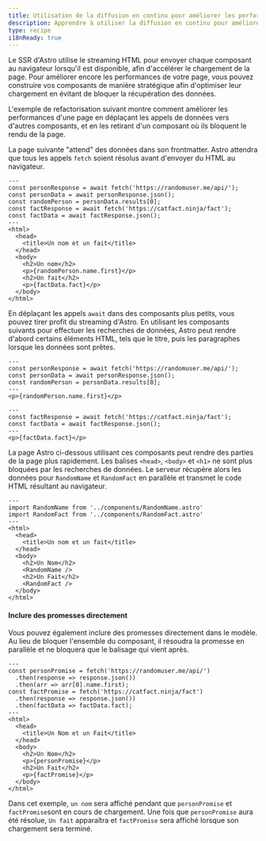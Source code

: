 ```yaml
---
title: Utilisation de la diffusion en continu pour améliorer les performances des pages"
description: Apprendre à utiliser la diffusion en continu pour améliorer les performances des pages.
type: recipe
i18nReady: true
---
```


Le SSR d'Astro utilise le streaming HTML pour envoyer chaque composant au navigateur lorsqu'il est disponible, afin d'accélérer le chargement de la page. Pour améliorer encore les performances de votre page, vous pouvez construire vos composants de manière stratégique afin d'optimiser leur chargement en évitant de bloquer la récupération des données.

L'exemple de refactorisation suivant montre comment améliorer les performances d'une page en déplaçant les appels de données vers d'autres composants, et en les retirant d'un composant où ils bloquent le rendu de la page.

La page suivante "attend" des données dans son frontmatter. Astro attendra que tous les appels `fetch` soient résolus avant d'envoyer du HTML au navigateur.

```astro title="src/pages/index.astro"
---
const personResponse = await fetch('https://randomuser.me/api/');
const personData = await personResponse.json();
const randomPerson = personData.results[0];
const factResponse = await fetch('https://catfact.ninja/fact');
const factData = await factResponse.json();
---
<html>
  <head>
    <title>Un nom et un fait</title>
  </head>
  <body>
    <h2>Un nom</h2>
    <p>{randomPerson.name.first}</p>
    <h2>Un fait</h2>
    <p>{factData.fact}</p>
  </body>
</html>
```

En déplaçant les appels `await` dans des composants plus petits, vous pouvez tirer profit du streaming d'Astro. En utilisant les composants suivants pour effectuer les recherches de données, Astro peut rendre d'abord certains éléments HTML, tels que le titre, puis les paragraphes lorsque les données sont prêtes.

```astro title="src/components/RandomName.astro"
---
const personResponse = await fetch('https://randomuser.me/api/');
const personData = await personResponse.json();
const randomPerson = personData.results[0];
---
<p>{randomPerson.name.first}</p>
```

```astro title="src/components/RandomFact.astro"
---
const factResponse = await fetch('https://catfact.ninja/fact');
const factData = await factResponse.json();
---
<p>{factData.fact}</p>
```


La page Astro ci-dessous utilisant ces composants peut rendre des parties de la page plus rapidement. Les balises `<head>`, `<body>` et `<h1>` ne sont plus bloquées par les recherches de données. Le serveur récupère alors les données pour `RandomName` et `RandomFact` en parallèle et transmet le code HTML résultant au navigateur.

```astro title="src/pages/index.astro"
---
import RandomName from '../components/RandomName.astro'
import RandomFact from '../components/RandomFact.astro'
---
<html>
  <head>
    <title>Un nom et un fait</title>
  </head>
  <body>
    <h2>Un Nom</h2>
    <RandomName />
    <h2>Un Fait</h2>
    <RandomFact />
  </body>
</html>
```

#### Inclure des promesses directement

Vous pouvez également inclure des promesses directement dans le modèle. Au lieu de bloquer l'ensemble du composant, il résoudra la promesse en parallèle et ne bloquera que le balisage qui vient après.

```astro title="src/pages/index.astro"
---
const personPromise = fetch('https://randomuser.me/api/')
  .then(response => response.json())
  .then(arr => arr[0].name.first);
const factPromise = fetch('https://catfact.ninja/fact')
  .then(response => response.json())
  .then(factData => factData.fact);
---
<html>
  <head>
    <title>Un Nom et un Fait</title>
  </head>
  <body>
    <h2>Un Nom</h2>
    <p>{personPromise}</p>
    <h2>Un Fait</h2>
    <p>{factPromise}</p>
  </body>
</html>
```

Dans cet exemple, `un nom` sera affiché pendant que `personPromise` et `factPromise`sont en cours de chargement.
Une fois que `personPromise` aura été résolue, `Un fait` apparaîtra et `factPromise` sera affiché lorsque son chargement sera terminé.
